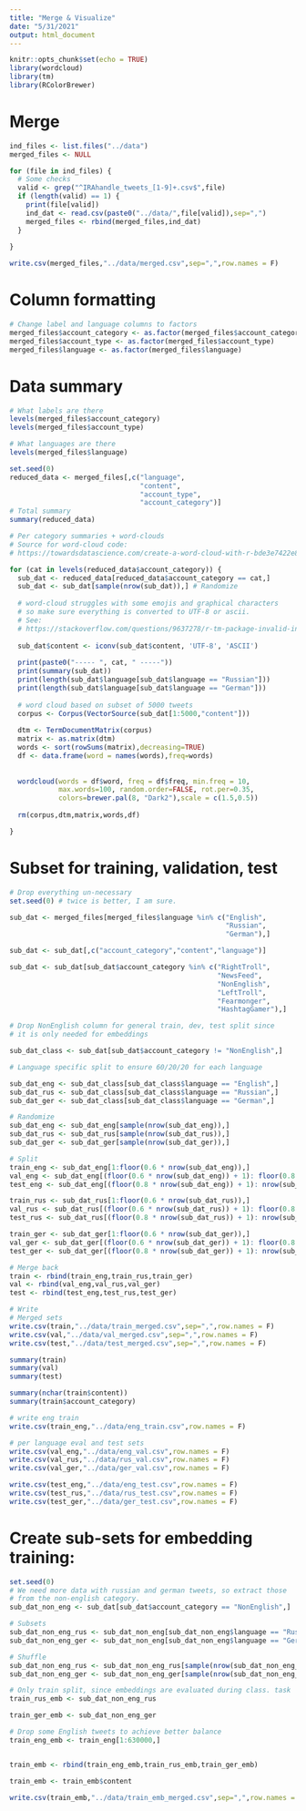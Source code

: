 ```yaml
---
title: "Merge & Visualize"
date: "5/31/2021"
output: html_document
---
```


```r
knitr::opts_chunk$set(echo = TRUE)
library(wordcloud)
library(tm)
library(RColorBrewer)
```

# Merge

```r
ind_files <- list.files("../data")
merged_files <- NULL

for (file in ind_files) {
  # Some checks
  valid <- grep("^IRAhandle_tweets_[1-9]+.csv$",file)
  if (length(valid) == 1) {
    print(file[valid])
    ind_dat <- read.csv(paste0("../data/",file[valid]),sep=",")
    merged_files <- rbind(merged_files,ind_dat)
  }
  
}

write.csv(merged_files,"../data/merged.csv",sep=",",row.names = F)
```

# Column formatting

```r
# Change label and language columns to factors
merged_files$account_category <- as.factor(merged_files$account_category)
merged_files$account_type <- as.factor(merged_files$account_type)
merged_files$language <- as.factor(merged_files$language)
```

# Data summary

```r
# What labels are there
levels(merged_files$account_category)
levels(merged_files$account_type)

# What languages are there
levels(merged_files$language)
```

```r
set.seed(0)
reduced_data <- merged_files[,c("language",
                                "content",
                                "account_type",
                                "account_category")]
# Total summary
summary(reduced_data)

# Per category summaries + word-clouds
# Source for word-cloud code:
# https://towardsdatascience.com/create-a-word-cloud-with-r-bde3e7422e8a

for (cat in levels(reduced_data$account_category)) {
  sub_dat <- reduced_data[reduced_data$account_category == cat,]
  sub_dat <- sub_dat[sample(nrow(sub_dat)),] # Randomize
  
  # word-cloud struggles with some emojis and graphical characters
  # so make sure everything is converted to UTF-8 or ascii.
  # See:
  # https://stackoverflow.com/questions/9637278/r-tm-package-invalid-input-in-utf8towcs
  
  sub_dat$content <- iconv(sub_dat$content, 'UTF-8', 'ASCII')
  
  print(paste0("----- ", cat, " -----"))
  print(summary(sub_dat))
  print(length(sub_dat$language[sub_dat$language == "Russian"]))
  print(length(sub_dat$language[sub_dat$language == "German"]))
  
  # word cloud based on subset of 5000 tweets
  corpus <- Corpus(VectorSource(sub_dat[1:5000,"content"]))
  
  dtm <- TermDocumentMatrix(corpus) 
  matrix <- as.matrix(dtm) 
  words <- sort(rowSums(matrix),decreasing=TRUE) 
  df <- data.frame(word = names(words),freq=words)
  
  
  wordcloud(words = df$word, freq = df$freq, min.freq = 10,
            max.words=100, random.order=FALSE, rot.per=0.35,
            colors=brewer.pal(8, "Dark2"),scale = c(1.5,0.5))
  
  rm(corpus,dtm,matrix,words,df)

}
```

# Subset for training, validation, test

```r
# Drop everything un-necessary
set.seed(0) # twice is better, I am sure.

sub_dat <- merged_files[merged_files$language %in% c("English",
                                                     "Russian",
                                                     "German"),]

sub_dat <- sub_dat[,c("account_category","content","language")]

sub_dat <- sub_dat[sub_dat$account_category %in% c("RightTroll",
                                                   "NewsFeed",
                                                   "NonEnglish",
                                                   "LeftTroll",
                                                   "Fearmonger",
                                                   "HashtagGamer"),]

# Drop NonEnglish column for general train, dev, test split since
# it is only needed for embeddings

sub_dat_class <- sub_dat[sub_dat$account_category != "NonEnglish",]

# Language specific split to ensure 60/20/20 for each language

sub_dat_eng <- sub_dat_class[sub_dat_class$language == "English",]
sub_dat_rus <- sub_dat_class[sub_dat_class$language == "Russian",]
sub_dat_ger <- sub_dat_class[sub_dat_class$language == "German",]

# Randomize
sub_dat_eng <- sub_dat_eng[sample(nrow(sub_dat_eng)),]
sub_dat_rus <- sub_dat_rus[sample(nrow(sub_dat_rus)),]
sub_dat_ger <- sub_dat_ger[sample(nrow(sub_dat_ger)),]

# Split
train_eng <- sub_dat_eng[1:floor(0.6 * nrow(sub_dat_eng)),]
val_eng <- sub_dat_eng[(floor(0.6 * nrow(sub_dat_eng)) + 1): floor(0.8 * nrow(sub_dat_eng)),]
test_eng <- sub_dat_eng[(floor(0.8 * nrow(sub_dat_eng)) + 1): nrow(sub_dat_eng),]

train_rus <- sub_dat_rus[1:floor(0.6 * nrow(sub_dat_rus)),]
val_rus <- sub_dat_rus[(floor(0.6 * nrow(sub_dat_rus)) + 1): floor(0.8 * nrow(sub_dat_rus)),]
test_rus <- sub_dat_rus[(floor(0.8 * nrow(sub_dat_rus)) + 1): nrow(sub_dat_rus),]

train_ger <- sub_dat_ger[1:floor(0.6 * nrow(sub_dat_ger)),]
val_ger <- sub_dat_ger[(floor(0.6 * nrow(sub_dat_ger)) + 1): floor(0.8 * nrow(sub_dat_ger)),]
test_ger <- sub_dat_ger[(floor(0.8 * nrow(sub_dat_ger)) + 1): nrow(sub_dat_ger),]

# Merge back
train <- rbind(train_eng,train_rus,train_ger)
val <- rbind(val_eng,val_rus,val_ger)
test <- rbind(test_eng,test_rus,test_ger)

# Write
# Merged sets
write.csv(train,"../data/train_merged.csv",sep=",",row.names = F)
write.csv(val,"../data/val_merged.csv",sep=",",row.names = F)
write.csv(test,"../data/test_merged.csv",sep=",",row.names = F)

summary(train)
summary(val)
summary(test)

summary(nchar(train$content))
summary(train$account_category)

# write eng train
write.csv(train_eng,"../data/eng_train.csv",row.names = F)

# per language eval and test sets
write.csv(val_eng,"../data/eng_val.csv",row.names = F)
write.csv(val_rus,"../data/rus_val.csv",row.names = F)
write.csv(val_ger,"../data/ger_val.csv",row.names = F)

write.csv(test_eng,"../data/eng_test.csv",row.names = F)
write.csv(test_rus,"../data/rus_test.csv",row.names = F)
write.csv(test_ger,"../data/ger_test.csv",row.names = F)

```

# Create sub-sets for embedding training:
```r
set.seed(0)
# We need more data with russian and german tweets, so extract those
# from the non-english category.
sub_dat_non_eng <- sub_dat[sub_dat$account_category == "NonEnglish",]

# Subsets
sub_dat_non_eng_rus <- sub_dat_non_eng[sub_dat_non_eng$language == "Russian",]
sub_dat_non_eng_ger <- sub_dat_non_eng[sub_dat_non_eng$language == "German",]

# Shuffle
sub_dat_non_eng_rus <- sub_dat_non_eng_rus[sample(nrow(sub_dat_non_eng_rus)),]
sub_dat_non_eng_ger <- sub_dat_non_eng_ger[sample(nrow(sub_dat_non_eng_ger)),]

# Only train split, since embeddings are evaluated during class. task
train_rus_emb <- sub_dat_non_eng_rus

train_ger_emb <- sub_dat_non_eng_ger

# Drop some English tweets to achieve better balance
train_eng_emb <- train_eng[1:630000,]


train_emb <- rbind(train_eng_emb,train_rus_emb,train_ger_emb)

train_emb <- train_emb$content

write.csv(train_emb,"../data/train_emb_merged.csv",sep=",",row.names = F)
```

